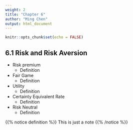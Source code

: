 ```yaml
---
weight: 2
title: "Chapter 6"
author: "Ming Chen"
output: html_document
---
```



```r
knitr::opts_chunk$set(echo = FALSE)
```

## 6.1 Risk and Risk Aversion

* Risk premium
  + Definition
* Fair Game
  + Definition
* Utility
  + Definition
* Certainty Equivalent Rate
  + Definition
* Risk Neutral
  + Definition

{{% notice definition %}}
This is just a note
{{% /notice %}}
